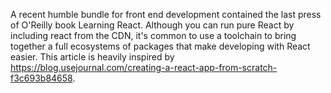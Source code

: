 A recent humble bundle for front end development contained the last press of O'Reilly book Learning React.  Although you can run pure React by including react from
the CDN, it's common to use a toolchain to bring together a full ecosystems of packages that make developing with React easier.
This article is heavily inspired by https://blog.usejournal.com/creating-a-react-app-from-scratch-f3c693b84658.